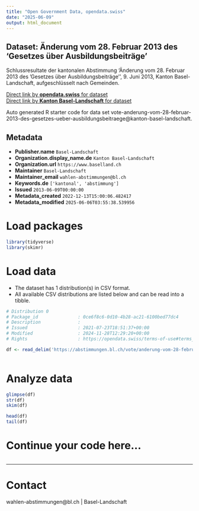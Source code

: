 ```yaml
---
title: "Open Government Data, opendata.swiss"
date: "2025-06-09"
output: html_document
---
```


## Dataset: Änderung vom 28. Februar 2013 des 'Gesetzes über Ausbildungsbeiträge'

Schlussresultate der kantonalen Abstimmung 'Änderung vom 28. Februar 2013 des 'Gesetzes über Ausbildungsbeiträge'', 9. Juni 2013, Kanton Basel-Landschaft, aufgeschlüsselt nach Gemeinden.

[Direct link by **opendata.swiss** for dataset](https://opendata.swiss/de/dataset/anderung-vom-28-februar-2013-des-gesetzes-uber-ausbildungsbeitrage)<br>
[Direct link by **Kanton Basel-Landschaft** for dataset](https://abstimmungen.bl.ch/vote/anderung-vom-28-februar-2013-des-gesetzes-ueber-ausbildungsbeitraege/data)

Auto generated R starter code for data set vote-anderung-vom-28-februar-2013-des-gesetzes-ueber-ausbildungsbeitraege@kanton-basel-landschaft.

## Metadata

- **Publisher.name** `Basel-Landschaft`
- **Organization.display_name.de** `Kanton Basel-Landschaft`
- **Organization.url** `https://www.baselland.ch`
- **Maintainer** `Basel-Landschaft`
- **Maintainer_email** `wahlen-abstimmungen@bl.ch`
- **Keywords.de** `['kantonal', 'abstimmung']`
- **Issued** `2013-06-09T00:00:00`
- **Metadata_created** `2022-12-13T15:00:06.482417`
- **Metadata_modified** `2025-06-06T03:55:38.539956`


# Load packages

```r

library(tidyverse)
library(skimr)

```

# Load data

-   The dataset has 1 distribution(s) in CSV format.
-   All available CSV distributions are listed below and can be read into a tibble.

```r

# Distribution 0
# Package_id               : 0ce6f8c6-0d10-4b28-ac21-6100bed77dc4
# Description              : 
# Issued                   : 2021-07-23T18:51:37+00:00
# Modified                 : 2024-11-28T12:29:20+00:00
# Rights                   : https://opendata.swiss/terms-of-use#terms_by

df <- read_delim('https://abstimmungen.bl.ch/vote/anderung-vom-28-februar-2013-des-gesetzes-ueber-ausbildungsbeitraege/data-csv')



```

# Analyze data

```r

glimpse(df)
str(df)
skim(df)

head(df)
tail(df)

```

# Continue your code here...

```r

```

------------------------------------------------------------------------

# Contact

wahlen-abstimmungen@bl.ch | Basel-Landschaft
